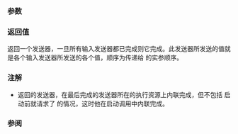 {{cpp/execution/title|when_all}}
{{cpp/experimental/execution/navbar}}

{{ddcl|header=experimental/execution|since=c++26|
execution::sender auto when_all(
    execution::sender auto ...inputs
);
}}

===参数===
{{par begin}}
{{par|inputs|一组发送器，{{tt|when_all}} 的完成对其阻塞。只能包含可以以一组值完成的发送器。}}
{{par end}}

===返回值===
返回一个发送器，一旦所有输入发送器都已完成则它完成。此发送器所发送的值就是各个输入发送器所发送的各个值，顺序为传递给 {{tt|when_all}} 的实参顺序。

===注解===
* {{tt|when_all}} 返回的发送器，在最后完成的发送器所在的执行资源上内联完成，但不包括 {{tt|when_all}} 启动前就请求了 {{tt|stop}} 的情况，这时他在启动调用中内联完成。

===参阅===
{{dsc begin}}
{{dsc inc|cpp/experimental/dsc when_all}}
{{dsc end}}

{{langlinks|en}}